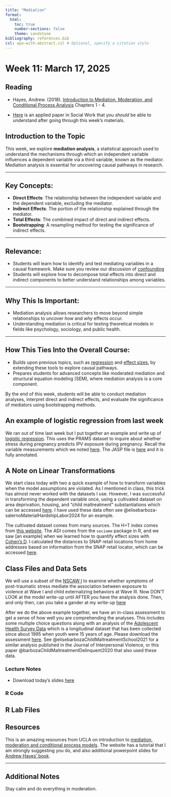 ---
title: "Mediation"
format:
  html:
    toc: true
    number-sections: false
    theme: sandstone
bibliography: references.bib
csl: apa-with-abstract.csl # Optional, specify a citation style
---

# Week 11: March 17, 2025  

## Reading

-   Hayes, Andrew. (2018). [Introduction to Mediation, Moderation, and Conditional Process Analysis](https://github.com/bigdataforsocialjustice/SWK8408/blob/master/Mediation%2C%20Moderation%20and%20Conditional%20Process%20Models.pdf) Chapters 1 - 4. 

-  [Here](static/medex.pdf) is an applied paper in Social Work that you *should* be able to understand after going through this week's materials.

## Introduction to the Topic

This week, we explore **mediation analysis**, a statistical approach used to understand the mechanisms through which an independent variable influences a dependent variable via a third variable, known as the mediator. Mediation analysis is essential for uncovering causal pathways in research.

---

## Key Concepts:
- **Direct Effects**: The relationship between the independent variable and the dependent variable, excluding the mediator.
- **Indirect Effects**: The portion of the relationship explained through the mediator.
- **Total Effects**: The combined impact of direct and indirect effects.
- **Bootstrapping**: A resampling method for testing the significance of indirect effects.

---

## Relevance:
- Students will learn how to identify and test mediating variables in a causal framework. Make sure you review our discussion of [confounding]()
- Students will explore how to decompose total effects into direct and indirect components to better understand relationships among variables.

---

## Why This Is Important:
- Mediation analysis allows researchers to move beyond simple relationships to uncover *how* and *why* effects occur.
- Understanding mediation is critical for testing theoretical models in fields like psychology, sociology, and public health.

---

## How This Ties Into the Overall Course:
- Builds upon previous topics, such as [regression](03-multiple-regression.qmd) and [effect sizes](04-effect-sizes.qmd), by extending these tools to explore causal pathways.
- Prepares students for advanced concepts like moderated mediation and structural equation modeling (SEM), where mediation analysis is a core component.

By the end of this week, students will be able to conduct mediation analyses, interpret direct and indirect effects, and evaluate the significance of mediators using bootstrapping methods.

## An example of logistic regression from last week
We ran out of time last week but I put together an example and write up of [logistic regression](07-logistic-regression.qmd). This uses the PRAMS dataset to inquire about whether stress during pregnancy predicts IPV exposure during pregnancy. Recall the variable measurements which we noted [here](PRAMS_Correlation_Analysis.qmd). The JASP file is [here](slides/medmod/KPRAMS_IPV_STRESS.jasp) and it is fully annotated.

## A Note on Linear Transformations
We start class today with two a quick example of how to transform variables when the model assumptions are violated. As I mentioned in class, this trick has almost never worked with the datasets I use. However, I was successful in transforming the dependent variable once, using a cultivated dataset on area deprivation, housing, and "child maltreatment" substantiations which can be accessed [here](data/all-data.hti.sav). I have used these data often see @elisebarboza-salernoMaterialHardshipLabor2024 for an example.

The cultivated dataset comes from many sources. The H+T index comes from [this website](https://htaindex.cnt.org/). The ADI comes from the `sociome` package in R, and we saw [an example] when we learned how to quantify effect sizes with [Cohen's D](https://bigdataforsocialjustice.github.io/stats-for-social-justice/cohensd.html). I calculated the distances to SNAP retail locations from home addresses based on information from the SNAP retail locator, which can be accessed [here](https://www.fns.usda.gov/snap/retailer/historical-data).

## Class Files and Data Sets

We will use a subset of the [NSCAW I](data/NSCAWI_subset.sav) to examine whether symptoms of post-traumatic stress mediate the association between exposure to violence at Wave I and child externalizing behaviors at Wave III. Now DON'T LOOK at the model write-up until AFTER you have the analysis done. Then, and only then, can you take a gander at my write-up [here](slides/medmod/Mediation_Analysis_Results.docx)

After we do the above example together, we have an in-class assessment to get a sense of how well you are comprehending the analyses. This includes some multiple choice questions along with an analysis of the [Adolescent Health Survey Data](data/waves 1 and 3 merged.sav) which is a longitudinal dataset that has been collected since about 1995 when youth were 15 years of age. Please download the assessment [here](data/inclass-mediation.docx). See @elisebarbozaChildMaltreatmentSchool2021 for a similar analysis published in the Journal of Interpersonal Violence, or this paper @barbozaChildMaltreatmentDelinquent2020 that also used these data.

### Lecture Notes

-   Download today's slides [here](slides/medmod/lecture.pptx) 

### R Code


## R Lab Files


## Resources
This is an amazing resources from UCLA on introduction to [mediation, moderation and conditional process models](https://stats.oarc.ucla.edu/other/mult-pkg/seminars/spss-process/). The website has a tutorial that I am strongly suggesting you do, and also additional powerpoint slides for [Andrew Hayes' book](https://github.com/bigdataforsocialjustice/SWK8408/blob/master/Mediation%2C%20Moderation%20and%20Conditional%20Process%20Models.pdf).
 
------------------------------------------------------------------------
## Additional Notes
Stay calm and do everything in moderation.